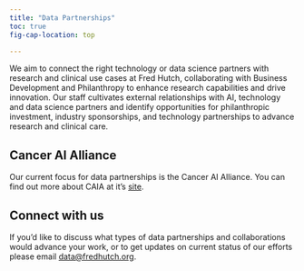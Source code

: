 ```yaml
---
title: "Data Partnerships"
toc: true
fig-cap-location: top

---
```



We aim to connect the right technology or data science partners with research and clinical use cases at Fred Hutch, collaborating with Business Development and Philanthropy to enhance research capabilities and drive innovation. Our staff cultivates external relationships with AI, technology and data science partners and identify opportunities for philanthropic investment, industry sponsorships, and technology partnerships to advance research and clinical care. 


## Cancer AI Alliance
Our current focus for data partnerships is the Cancer AI Alliance.  You can find out more about CAIA at it's [site](https://www.canceralliance.ai/).


## Connect with us

If you'd like to discuss what types of data partnerships and collaborations would advance your work, or to get updates on current status of our efforts please email [data@fredhutch.org](mailto:data@fredhutch.org). 
